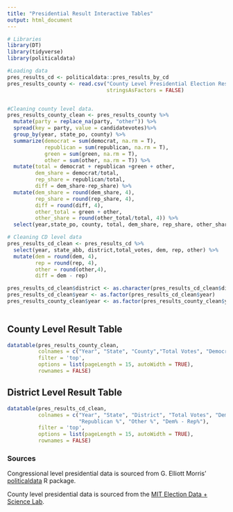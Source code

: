 ```yaml
---
title: "Presidential Result Interactive Tables"
output: html_document
---
```


```r
# Libraries
library(DT)
library(tidyverse)
library(politicaldata)

#Loading data
pres_results_cd <- politicaldata::pres_results_by_cd
pres_results_county <- read.csv("County Level Presidential Election Results 2000-2016.csv",
                                stringsAsFactors = FALSE)


#Cleaning county level data.
pres_results_county_clean <- pres_results_county %>%
  mutate(party = replace_na(party, "other")) %>%
  spread(key = party, value = candidatevotes)%>%
  group_by(year, state_po, county) %>%
  summarize(democrat = sum(democrat, na.rm = T),
            republican = sum(republican, na.rm = T),
            green = sum(green, na.rm = T),
            other = sum(other, na.rm = T)) %>%
  mutate(total = democrat + republican +green + other,
         dem_share = democrat/total,
         rep_share = republican/total,
         diff = dem_share-rep_share) %>%
  mutate(dem_share = round(dem_share, 4),
         rep_share = round(rep_share, 4),
         diff = round(diff, 4),
         other_total = green + other,
         other_share = round(other_total/total, 4)) %>%
  select(year,state_po, county, total, dem_share, rep_share, other_share, diff)

# Cleaning CD level data
pres_results_cd_clean <- pres_results_cd %>%
  select(year, state_abb, district,total_votes, dem, rep, other) %>%
  mutate(dem = round(dem, 4),
         rep = round(rep, 4),
         other = round(other,4),
         diff = dem - rep)

pres_results_cd_clean$district <- as.character(pres_results_cd_clean$district)
pres_results_cd_clean$year <- as.factor(pres_results_cd_clean$year)
pres_results_county_clean$year <- as.factor(pres_results_county_clean$year)
  
```

## County Level Result Table

```r
datatable(pres_results_county_clean,
          colnames = c("Year", "State", "County","Total Votes", "Democratic %", "Republican %",          "Other %","Dem% - Rep%"),
          filter = 'top',
          options = list(pageLength = 15, autoWidth = TRUE),
          rownames = FALSE)
```

## District Level Result Table

```r
datatable(pres_results_cd_clean,
          colnames = c("Year", "State", "District", "Total Votes", "Democratic %", 
                       "Republican %", "Other %", "Dem% - Rep%"),
          filter = 'top',
          options = list(pageLength = 15, autoWidth = TRUE),
          rownames = FALSE)
```


### Sources

Congressional level presidential data is sourced from G. Elliott Morris' [politicaldata](https://cran.r-project.org/web/packages/politicaldata/index.html) R package.

County level presidential data is sourced from the [MIT Election Data + Science Lab](https://electionlab.mit.edu/data).